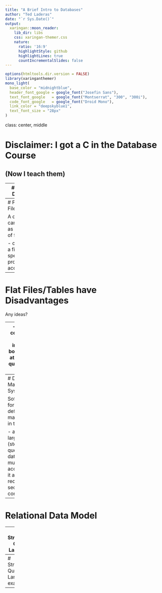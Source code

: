 ```yaml
---
title: "A Brief Intro to Databases"
author: "Ted Laderas"
date: "`r Sys.Date()`"
output:
  xaringan::moon_reader:
    lib_dir: libs
    css: xaringan-themer.css
    nature:
      ratio: '16:9'
      highlightStyle: github
      highlightLines: true
      countIncrementalSlides: false
---
```


```r
options(htmltools.dir.version = FALSE)
library(xaringanthemer)
mono_light(
  base_color = "midnightblue",
  header_font_google = google_font("Josefin Sans"),
  text_font_google   = google_font("Montserrat", "300", "300i"),
  code_font_google   = google_font("Droid Mono"),
  link_color = "deepskyblue1",
  text_font_size = "28px"
)
```
class: center, middle

# Disclaimer: I got a C in the Database Course
## (Now I teach them)

---
# What is a Database?

A collection of data organized in a way that can be easily accessed, managed, and updated

---
# Flat Files/Tables

A database can be simple as a collection of flat files

- organized in a file system
- specific programs to access/update

---
# Flat Files/Tables have Disadvantages

Any ideas?

-- 
- lack of access control/security
- lack of data integrity (did we both update a table at once?)
- lack of quick access to the specific data

---
# Database Management Systems (DBMS)

Software that allows for the creation, defintion, and manipulation of data in the database

- accommodates large datasets (storage and querying)
- ensures data integrity when multiple users are accessing/modifying it at once3
- crash recovery, logging
- security and access control

---
# Relational Data Model



---
# Structured Query Language


---
# Structured Query Language example

---
